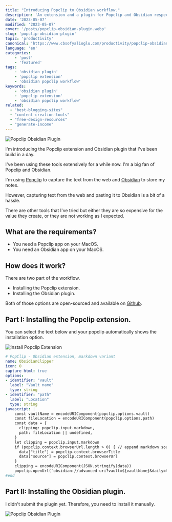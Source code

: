 ```yaml
---
title: "Introducing Popclip to Obsidian workflow."
description: 'An extension and a plugin for Popclip and Obsidian respectively.'
date: '2023-05-07'
modified: '2023-05-07'
cover: '/posts/popclip-obsidian-plugin.webp'
slug: 'popclip-obsidian-plugin'
topic: 'productivity'
canonical: 'https://www.cbsofyalioglu.com/productivity/popclip-obsidian-plugin/'
language: 'en'
categories:
    - 'post'
    - 'featured'
tags:
    - 'obsidian plugin'
    - 'popclip extension'
    - 'obsidian popclip workflow'
keywords:
    - 'obsidian plugin'
    - 'popclip extension'
    - 'obsidian popclip workflow'
related:
  - "best-blogging-sites"
  - "content-creation-tools"
  - "free-design-resources"
  - "generate-income"
---
```


![Popclip Obsidian Plugin](/posts/popclip-obsidian-plugin.webp)

I'm introducing the Popclip extension and Obsidian plugin that I've been build in a day. 

I've been using these tools extensively for a while now. I'm a big fan of Popclip and Obsidian. 

I'm using [Popclip](https://apps.apple.com/tr/app/popclip/id445189367) to capture the text from the web and [Obsidian](https://obsidian.md/) to store my notes.

However, capturing text from the web and pasting it to Obsidian is a bit of a hassle. 

There are other tools that I've tried but either they are so expensive  for the value they create, or they are not working as I expected.

## What are the requirements?
- You need a Popclip app on your MacOS.
- You need an Obsidian app on your MacOS.


## How does it work?
There are two part of the workflow. 
- Installing the Popclip extension.
- Installing the Obsidian plugin. 

Both of those options are open-sourced and available on [Github](https://github.com/canburaks/obsidian-popclip).


<BookmarkCard
    url="https://www.cbsofyalioglu.com/blogging/best-blogging-sites/"
    image="/posts/best-blogging.webp"
    title="The List of Best Blogging Platforms"
    description="The list of best blogging platforms for your creative works. The list includes free and paid platforms."
/>


## Part I: Installing the Popclip extension.
You can select the text below and your popclip automatically shows the installation option.

![Install Popclip Extension](/video/install-popclip-extension.gif)


```YAML
# PopClip - Obsidian extension, markdown variant 
name: ObsidianClipper 
icon: O 
capture html: true
options: 
- identifier: "vault" 
  label: "Vault name" 
  type: string
- identifier: "path"
  label: "Location"
  type: string
javascript: | 
    const vaultName = encodeURIComponent(popclip.options.vault) 
    const fileLocation = encodeURIComponent(popclip.options.path)
    const data = {
      clipping: popclip.input.markdown,
      path: fileLocation || undefined,
    }
    let clipping = popclip.input.markdown 
    if (popclip.context.browserUrl.length > 0) { // append markdown source link if available 
      data["title"] = popclip.context.browserTitle
      data["source"] = popclip.context.browserUrl
    } 
    clipping = encodeURIComponent(JSON.stringify(data))
    popclip.openUrl(`obsidian://advanced-uri?vault=${vaultName}&daily=true&heading=popclip&data=%0A${clipping}&mode=append`) 
#end
```


## Part II: Installing the Obsidian plugin.
I didn't submit the plugin yet. Therefore, you need to install it manually.


![Popclip Obsidian Plugin](/video/popclip-obsidian.gif)

